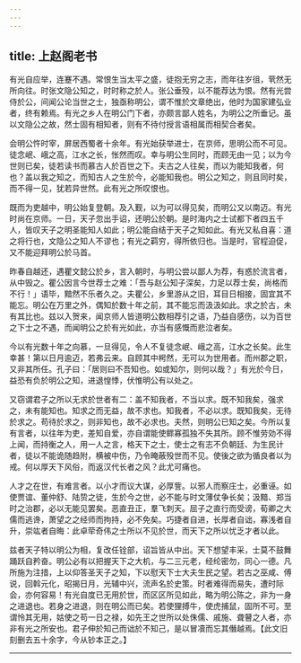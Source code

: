 ```yaml
---
---
---
```

title: 上赵阁老书
---



有光自应举，连蹇不遇。常恨生当太平之盛，徒抱无穷之志，而年往岁徂，茕然无所向往。时张文隐公知之，时时称之於人。张公垂殁，以不能荐达为恨。然有光尝侍於公，间闻公论当世之士，独亟称明公，谓不惟於文章绝出，他时为国家建弘业者，终有赖焉。有光之乡人在明公门下者，亦颇言鄙人姓名，为明公之所垂记。虽以文隐公之故，然士固有相知者，则有不待付授言语相属而相契合者矣。

会明公忤时宰，屏居西蜀者十余年。有光始获举进士，在京师，思明公而不可见。徒念岷、峨之高，江水之长，怅然而叹。幸与明公生同时，而顾无由一见；以为今世则已矣，徒若读书而慕古人於百世之下。夫古之人往矣，而以为能知我者，何也？盖以我之知之，而知古人之生於今，必能知我也。明公之知之，则且同时矣，而不得一见，犹若异世然。此有光之所叹恨也。

既而为吏越中，明公始复登朝。及入觐，以为可以得见矣，而明公又以南迈。有光时尚在京师。一日，天子忽出手诏，还明公於朝。是时海内之士试都下者四五千人，皆叹天子之明圣能知人如此；明公能自结于天子之知如此。有光又私自喜：道之将行也，文隐公之知人不谬也；有光之羁穷，得所依归也。当是时，官程迫促，又不能迎拜明公於马首。

昨春自越还，遇瞿文懿公於乡，言入朝时，与明公尝以鄙人为荐，有惑於流言者，从中毁之。瞿公因言今世荐士之难：「吾与赵公知子深矣，力足以荐士矣，尚格而不行！」语毕，黯然不乐者久之。夫瞿公，乡里游从之旧，耳目日相接，固宜其不能忘。明公在万里之外，偶知於数十年之前，其不能忘而汲汲如此。求之於古，未有其比也。兹以入贺来，闻京师人皆道明公数相荐引之语，乃益自感伤，以为百世之下士之不遇，而闻明公之於有光如此，亦当有感慨而悲泣者矣。

今以有光数十年之向慕，一旦得见，令人不复徒念岷、峨之高，江水之长矣。此生幸甚！第以日月逾迈，若弗云来。自顾其中枵然，无可以为世用者。而州郡之职，又非其所任。孔子曰：「居则曰不吾知也。如或知尔，则何以哉？」有光於今日，益恐有负於明公之知，进退惶悸，伏惟明公有以处之。

又窃谓君子之所以无求於世者有二：盖不知我者，不当以求。既不知我矣，强求之，未有能知也。知求之而无益，故不求也。知我者，不必以求。既知我矣，无待於求之。苟待於求之，则非知也，故不必求也。夫然，则明公已知之矣。今所以复有言者，以往年为吏，差知自爱，亦自谓能使鳏寡孤独不失其所。顾不惟劳効不得上闻，而持衡之人，用一人之言，格天下之士，使士之有志不负朝廷、为生民计者，徒以不能诡随趋附，横被中伤，乃令晻蔽殁世而不见。使後之欲为循良者以为戒。何以厚天下风俗，而返汉代长者之风？此尤可痛也。

人才之在世，有难言者。以小才而议大谋，必厚訾。以邪人而察庄士，必重诬。如使贾谊、董仲舒、陆贽之徒，生於今之世，必不能与时文薄仗争长矣；汲黯、郑当时之治郡，必以无能见罢矣。恶直丑正，羣飞刺天。屈子之直行而受谤，荀卿之大儒而逃谗，萧望之之经师而拘持，必不免矣。巧捷者自进，长厚者自诎，寡浅者自升，崇竑者自晦：此卓荦奇伟之士所以不见於世，而天下之所以忧乏才者以此。

兹者天子特以明公为相，复改任铨部，诏旨皆从中出。天下想望丰采，士莫不鼓舞踊跃自矜奋。明公必有以把握天下之大机，与二三元老，经纶密勿，同心一德。凡所施为注措，上以仰答圣天子之知，下以慰天下士大夫生民之望。若古之巫咸、傅说，回斡元化，昭揭日月，光辅中兴，流声名於史策。时者难得而易失，遭时际会，亦何容易！有光自度已无用於世，而区区所见如此，略为明公陈之，非为一身之进退也。若身之进退，则在明公而已矣。若使狸搏牛，使虎捕鼠，固所不可。至谓怜其无用，姑使之苟一日之禄，如先王之世所以处侏儒、戚施、聋瞽之人者，亦非有光之所安也。君子伸於知己而诎於不知己，是以冒凟而忘其僭越焉。【此文旧刻删去五十余字，今从钞本正之。】

-------------------------